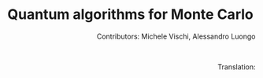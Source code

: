 # Quantum algorithms for Monte Carlo {#chap-montecarlo}

<div style="text-align: right"> Contributors: Michele Vischi, Alessandro Luongo </div>
<br>

<div style="text-align: right"> Translation:  </div>
<br>
